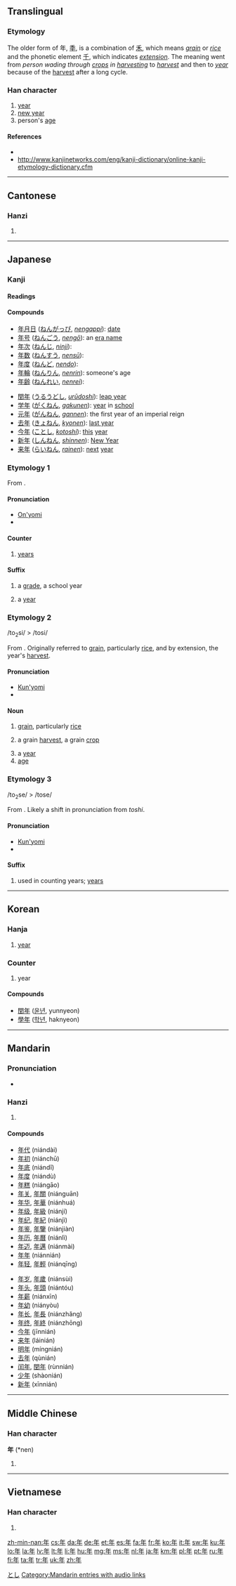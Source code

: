 {{also|秊|ヰ|𡕒}}
==Translingual==
{{stroke order|type=animate}}
{{stroke order|strokes=6}}

===Etymology===
The older form of 年, [[秊]], is a combination of [[禾]], which means ''[[grain]]'' or ''[[rice]]'' and the phonetic element [[千]], which indicates ''[[extension]]''. The meaning went from ''person wading through [[crops]] in [[harvesting]]'' to ''[[harvest]]'' and then to ''[[year]]'' because of the [[harvest]] after a long cycle.

===Han character===
{{Han char|rn=51|rad=干|as=03|sn=6|four=8050<sub>0</sub>|canj=人手 (OQ)}}

# [[year]]
# [[New Year|new year]]
# person's [[age]]

====References====
* {{Han ref|kx=0340.010|dkj=09168|dj=0648.020|hdz=10037.060|uh=5E74|ud=24180|bh=A67E|bd=42622}}
* http://www.kanjinetworks.com/eng/kanji-dictionary/online-kanji-etymology-dictionary.cfm

----

==Cantonese==

===Hanzi===
{{yue-hanzi|jyut=|y=nin4}}

# {{defn|lang=yue|sort=干03}}

----

==Japanese==

===Kanji===
{{ja-kanji|grade=1|rs=干03}}

====Readings====
{{ja-readings
|goon=[[ねん]] ([[nen]])
|kanon=[[でん]] ([[den]])
|kun=[[とし]] ([[toshi]]), [[とせ]] ([[tose]])
}}

====Compounds====
{{top2}}
* [[年月日]] ([[ねんがっぴ]], ''[[nengappi]]''): [[date]]
* [[年号]] ([[ねんごう]], ''[[nengō]]''): an [[era name]]
* [[年次]] ([[ねんじ]], ''[[ninji]]''):
* [[年数]] ([[ねんすう]], ''[[nensū]]''):
* [[年度]] ([[ねんど]], ''[[nendo]]''):
* [[年輪]] ([[ねんりん]], ''[[nenrin]]''): someone's age
* [[年齢]] ([[ねんれい]], ''[[nenrei]]''):
{{mid2}}
* [[閏年]] ([[うるうどし]], ''[[urūdoshi]]''): [[leap year]]
* [[学年]] ([[がくねん]], ''[[gakunen]]''): [[year]] in [[school]]
* [[元年]] ([[がんねん]], ''[[gannen]]''): the first year of an imperial reign
* [[去年]] ([[きょねん]], ''[[kyonen]]''): [[last year]]
* [[今年]] ([[ことし]], ''[[kotoshi]]''): [[this]] [[year]]
* [[新年]] ([[しんねん]], ''[[shinnen]]''): [[New Year]]
* [[来年]] ([[らいねん]], ''[[rainen]]''): [[next]] [[year]]
{{bottom}}

===Etymology 1===
From {{etyl|zho|ja|sort=ねん}} {{term|sc=Hani|年}}.

====Pronunciation====
* [[音読み|On'yomi]]
* {{IPA|lang=ja|[ne̞ɴ]}}

====Counter====
{{ja-pos|k|counter|hira=ねん|rom=-nen}}

# [[year]]s

====Suffix====
{{ja-pos|k|suffix|hira=ねん|rom=-nen}}

# a [[grade]], a school year
#: {{usex|lang=ja|[[彼]]は[[中学]]２'''年'''[[だ]]。|tr=かれはちゅうがくに'''ねん'''だ。<br/>''kare wa chūgaku ni '''nen''' da.''|t=He's in the second '''grade''' in junior high school.}}
# a [[year]]
#: {{usex|lang=ja|２００８'''年'''に[[橋]]を建設し始めるようだ。|tr=にせんはち'''ねん'''にはしをけんせつしはじめるようだ。<br/>''ni sen hachi '''nen''' ni hashi o kensetsushi hajimeru yōda.''|t=They seem to be going to start constructing the bridge in (the '''year''') 2008.}}

===Etymology 2===
<span class="IPA">/to<sub>2</sub>si/ > /tosi/</span>

From {{etyl|ojp|ja|sort=とし}}.  Originally referred to [[grain]], particularly [[rice]], and by extension, the year's [[harvest]].

====Pronunciation====
* [[訓読み|Kun'yomi]]
* {{IPA|lang=ja|[to̞ɕi]}}

====Noun====
{{ja-noun|k|hira=とし|rom=toshi}}

# {{context|lang=ja|sort=とし|obsolete}} [[grain]], particularly [[rice]]
# {{context|lang=ja|sort=とし|obsolete}} a grain [[harvest]], a grain [[crop]]
# a [[year]]
# [[age]]

===Etymology 3===
<span class="IPA">/to<sub>2</sub>se/ > /tose/</span>

From {{etyl|ojp|ja|sort=とし}}.  Likely a shift in pronunciation from ''toshi''.

====Pronunciation====
* [[訓読み|Kun'yomi]]
* {{IPA|lang=ja|[to̞se̞]}}

====Suffix====
{{ja-pos|k|suffix|hira=とせ|rom=-tose}}

# used in counting years; [[year|years]]

[[Category:ja:Time|とし]]

----

==Korean==

===Hanja===
{{ko-hanja|hangeul=[[년]]([[연]])|rv=nyeon(yeon)|mr=nyŏn(yŏn)|y=nyen(<sup>n</sup>yen)|eumhun=해|ehrv=hae|ehmr=hae|ehy=hay}}

# [[year]]

===Counter===
{{Kore|年}}{{attention|ko|may need inflection template}}

# year

====Compounds====
* [[閏年]] ([[윤년]], yunnyeon)
* [[學年]] ([[학년]], haknyeon)

----

==Mandarin==

===Pronunciation===
* {{audio|zh-nián.ogg|audio}}

===Hanzi===
{{cmn-hanzi|pin=[[nián]] ([[nian2]])|wg=nien<sup>2</sup>}}

# {{defn|lang=cmn|sort=干03}}

====Compounds====
{{top2}}
* [[年代]] (niándài)
* [[年初]] (niánchū)
* [[年底]] (niándĭ)
* [[年度]] (niándù)
* [[年糕]] (niángāo)
* [[年关]], [[年關]] (niánguān)
* [[年华]], [[年華]] (niánhuá)
* [[年级]], [[年級]] (niánjí)
* [[年纪]], [[年紀]] (niánjì)
* [[年鉴]], [[年鑒]] (niánjiàn)
* [[年历]], [[年曆]] (niánlì)
* [[年迈]], [[年邁]] (niánmài)
* [[年年]] (niánnián)
* [[年轻]], [[年輕]] (niánqīng)
{{mid2}}
* [[年岁]], [[年歲]] (niánsùi)
* [[年头]], [[年頭]] (niántóu)
* [[年薪]] (niánxīn)
* [[年幼]] (niányòu)
* [[年长]], [[年長]] (niánzhăng)
* [[年终]], [[年終]] (niánzhōng)
* [[今年]] (jīnnián)
* [[来年]] (láinián)
* [[明年]] (míngnián)
* [[去年]] (qùnián)
* [[闰年]], [[閏年]] (rùnnián)
* [[少年]] (shàonián)
* [[新年]] (xīnnián)
{{bottom}}

[[Category:Mandarin entries with audio links]]

----

==Middle Chinese==

===Han character===
'''年''' (*nen)<!--note: asterisk indicates that this character appears more than four times in the Tang Dynasty corpus of literature-->

# {{defn|Middle Chinese}}

----

==Vietnamese==

===Han character===
{{vi-hantu|[[niên]], [[nên]], [[năm]]|rs=干03}}

# {{defn|lang=vi|sort=干03}}

[[zh-min-nan:年]]
[[cs:年]]
[[da:年]]
[[de:年]]
[[et:年]]
[[es:年]]
[[fa:年]]
[[fr:年]]
[[ko:年]]
[[it:年]]
[[sw:年]]
[[ku:年]]
[[lo:年]]
[[la:年]]
[[lv:年]]
[[lt:年]]
[[li:年]]
[[hu:年]]
[[mg:年]]
[[ms:年]]
[[nl:年]]
[[ja:年]]
[[km:年]]
[[pl:年]]
[[pt:年]]
[[ru:年]]
[[fi:年]]
[[ta:年]]
[[tr:年]]
[[uk:年]]
[[zh:年]]